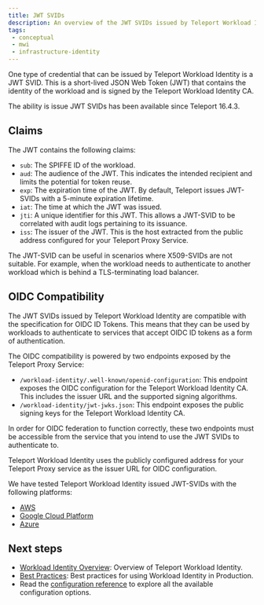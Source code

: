 ```yaml
---
title: JWT SVIDs
description: An overview of the JWT SVIDs issued by Teleport Workload Identity
tags:
 - conceptual
 - mwi
 - infrastructure-identity
---
```


One type of credential that can be issued by Teleport Workload Identity is a
JWT SVID. This is a short-lived JSON Web Token (JWT) that contains the identity
of the workload and is signed by the Teleport Workload Identity CA.

The ability is issue JWT SVIDs has been available since Teleport 16.4.3.

## Claims

The JWT contains the following claims:

- `sub`: The SPIFFE ID of the workload.
- `aud`: The audience of the JWT. This indicates the intended recipient and
  limits the potential for token reuse.
- `exp`: The expiration time of the JWT. By default, Teleport issues JWT-SVIDs
  with a 5-minute expiration lifetime.
- `iat`: The time at which the JWT was issued.
- `jti`: A unique identifier for this JWT. This allows a JWT-SVID to be
  correlated with audit logs pertaining to its issuance.
- `iss`: The issuer of the JWT. This is the host extracted from the public
  address configured for your Teleport Proxy Service.

The JWT-SVID can be useful in scenarios where X509-SVIDs are not suitable.
For example, when the workload needs to authenticate to another workload which
is behind a TLS-terminating load balancer.

## OIDC Compatibility

The JWT SVIDs issued by Teleport Workload Identity are compatible with the
specification for OIDC ID Tokens. This means that they can be used by workloads
to authenticate to services that accept OIDC ID tokens as a form of
authentication.

The OIDC compatibility is powered by two endpoints exposed by the Teleport
Proxy Service:

- `/workload-identity/.well-known/openid-configuration`: This endpoint exposes
  the OIDC configuration for the Teleport Workload Identity CA. This includes
  the issuer URL and the supported signing algorithms.
- `/workload-identity/jwt-jwks.json`: This endpoint exposes the public signing
  keys for the Teleport Workload Identity CA.

In order for OIDC federation to function correctly, these two endpoints must be
accessible from the service that you intend to use the JWT SVIDs to
authenticate to.

Teleport Workload Identity uses the publicly configured address for your
Teleport Proxy service as the issuer URL for OIDC configuration.

We have tested Teleport Workload Identity issued JWT-SVIDs with the following
platforms:

- [AWS](./aws-oidc-federation.mdx)
- [Google Cloud Platform](./gcp-workload-identity-federation-jwt.mdx)
- [Azure](./azure-federated-credentials.mdx)

## Next steps

- [Workload Identity Overview](./introduction.mdx): Overview of Teleport
Workload Identity.
- [Best Practices](./best-practices.mdx): Best practices for using Workload
Identity in Production.
- Read the [configuration reference](../../reference/machine-workload-identity/machine-id/configuration.mdx) to explore
all the available configuration options.
